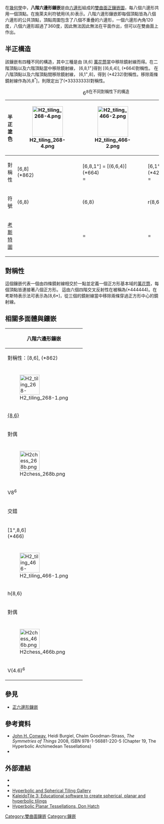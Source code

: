 {{Polyhedronbox
| name =  八階六邊形鑲嵌
| imagename =  H2_tiling_268-4.png
| rotating =  H2_tiling_268-4.png
| rinfo = 龐加萊圓盤模型
| Type =  [[雙曲正鑲嵌|雙曲正鑲嵌]]
| Coxeter_diagram =  {{CDD|node|8|node|6|node_1}}
| Vertice_type = 6<sup>8</sup>
| Schläfli =  {6,8}
| Wythoff = 8 | 6 2
| Rotation_group = [8,6]<sup>+</sup>, (862)
| Symmetry_group = [8,6], (*862)
| dual =  [[六階八邊形鑲嵌|六階八邊形鑲嵌]]
| Properties = 
| 3d_image = 
| 3d_image_info = 
| vfigimage = 
| dual_image =  H2_tiling_268-1.png
}}
在[[幾何學|幾何學]]中，'''八階六邊形鑲嵌'''是由[[六邊形|六邊形]]組成的[[雙曲面|雙曲面]][[正鑲嵌圖|正鑲嵌圖]]，每八個六邊形共用一個頂點。在施萊夫利符號用{6,8}表示。八階六邊形鑲嵌即每個頂點皆為八個六邊形的公共頂點，頂點周圍包含了八個不重疊的六邊形，一個六邊形內角120度，八個六邊形超過了360度，因此無法因此無法在平面作出，但可以在雙曲面上作出。
== 半正構造 ==
該鑲嵌有四種不同的構造，其中三種是由 [8,6] [[萬花筒|萬花筒]]當中移除鏡射線而得。在二階頂點以及六階頂點當中移除鏡射線， [6,8,1<sup>+</sup>]得到 [(6,6,4)], (*664)對稱性。 在八階頂點以及六階頂點間移除鏡射線， [6,1<sup>+</sup>,8]，得到 (*4232)對稱性。移除兩條鏡射線作為[6,8<sup>*</sup>]，則限定出了(*33333333)對稱性。
{| class=wikitable
|+ 6<sup>8在不同對稱性下的構造</sup>
|- align=center
!半正塗色
|[[File:H2_tiling_268-4.png|100px]]
|[[File:H2_tiling_466-2.png|100px]]
|
|
|- align=center valign=top
!對稱性
|[6,8]<BR>(*862)<BR>{{CDD|node_c1|6|node_c2|8|node_c3}}
|[6,8,1<sup>+</sup>] = [(6,6,4)]<BR>(*664)<BR>{{CDD|node_c1|6|node_c2|8|node_h0}} = {{CDD|node_c1|split1-66|branch_c2}}
|[6,1<sup>+</sup>,8]<BR>(*4232)<BR>{{CDD|node_c1|8|node_h0|6|node_c2}} = {{CDD|label4|branch_c1|2a2b-cross|branch_c2}}
|[6,8<sup>*</sup>]<BR>(*33333333)
|- align=center
!符號
|{6,8}
|{6,8}{{frac|1|2}}
|r(8,6,8)
|{6,8}{{frac|1|8}}
|- align=center
![[考斯特圖|考斯特圖]]
|{{CDD|node_1|6|node|8|node}}
|{{CDD|node_1|6|node|8|node_h0}} = {{CDD|node_1|split1-66|branch|label4}}
|{{CDD|node_1|6|node_h0|8|node}} = {{CDD|branch_11|2a2b-cross|branch|label4}}
|
|}

== 對稱性 ==
這個鑲嵌代表一個由四條鏡射線相交於一點並定義一個正方形基本域的[[萬花筒|萬花筒]]，每個頂點皆連接著八個正方形。  這由六個四階交叉反射性在{{en-link|軌型符號|orbifold notation}}被稱為(*444444)。在考斯特表示法可表示為[8,6*]，從三個的鏡射線當中移除兩條穿過正方形中心的鏡射線。

== 相關多面體與鑲嵌 ==
{| class="wikitable"
!colspan=7|八階六邊形鑲嵌
|-
!colspan=7|對稱性：[8,6], (*862)
|- style="text-align:center;"
|{{CDD|node_1|8|node|6|node}}
|{{CDD|node_1|8|node_1|6|node}}
|{{CDD|node|8|node_1|6|node}}
|{{CDD|node|8|node_1|6|node_1}}
|{{CDD|node|8|node|6|node_1}}
|{{CDD|node_1|8|node|6|node_1}}
|{{CDD|node_1|8|node_1|6|node_1}}

|- style="text-align:center;"
|[[File:H2_tiling_268-1.png|65px]]
|[[File:H2_tiling_268-3.png|65px]]
|[[File:H2_tiling_268-2.png|65px]]
|[[File:H2_tiling_268-6.png|65px]]
|[[File:H2_tiling_268-4.png|65px]]
|[[File:H2_tiling_268-5.png|65px]]
|[[File:H2_tiling_268-7.png|65px]]
|- style="text-align:center;"
|[[六階八邊形鑲嵌|{8,6}]]
|[[截角六階八邊形鑲嵌|t{8,6}<BR>]]
|[[截半六階八邊形鑲嵌|r{8,6}]]
|[[截角八階六邊形鑲嵌|2t{8,6}=t{6,8}]]
|2r{8,6}={6,8}
|[[Rhombihexaoctagonal_tiling|rr{8,6}]]
|[[Truncated_hexaoctagonal_tiling|tr{8,6}]]
|-
!colspan=7|對偶
|- style="text-align:center;"
|{{CDD|node_f1|8|node|6|node}}
|{{CDD|node_f1|8|node_f1|6|node}}
|{{CDD|node|8|node_f1|6|node}}
|{{CDD|node|8|node_f1|6|node_f1}}
|{{CDD|node|8|node|6|node_f1}}
|{{CDD|node_f1|8|node|6|node_f1}}
|{{CDD|node_f1|8|node_f1|6|node_f1}}

|- style="text-align:center;"
|[[File:H2chess_268b.png|65px]]
|[[File:H2chess_268f.png|65px]]
|[[File:H2chess_268a.png|65px]]
|[[File:H2chess_268e.png|65px]]
|[[File:H2chess_268c.png|65px]]
|[[File:H2chess_268d.png|65px]]
|[[File:H2checkers_268.png|65px]]

|- style="text-align:center;"
|V8<sup>6</sup>
|V6.16.16
|V(6.8)<sup>2</sup>
|V8.12.12
|V6<sup>8</sup>
|V4.6.4.8
|V4.12.16

|-
!colspan=7|交錯
|- style="text-align:center;"
![1<sup>+</sup>,8,6]<BR>(*466)
![8<sup>+</sup>,6]<BR>(8*3)
![8,1<sup>+</sup>,6]<BR>(*4232)
![8,6<sup>+</sup>]<BR>(6*4)
![8,6,1<sup>+</sup>]<BR>(*883)
![(8,6,2<sup>+</sup>)]<BR>(2*43)
![8,6]<sup>+</sup><BR>(862)
|- style="text-align:center;"
|{{CDD|node_h1|8|node|6|node}}
|{{CDD|node_h|8|node_h|6|node}}
|{{CDD|node|8|node_h1|6|node}}
|{{CDD|node|8|node_h|6|node_h}}
|{{CDD|node|8|node|6|node_h1}}
|{{CDD|node_h|8|node|6|node_h}}
|{{CDD|node_h|8|node_h|6|node_h}}
|- style="text-align:center;"
|[[File:H2_tiling_466-1.png|65px]]
|
|
|
|[[File:H2_tiling_388-1.png|65px]]
|
|[[File:Uniform_tiling_86-snub.png|65px]]
|- style="text-align:center;"
|h{8,6}
|s{8,6}
|hr{8,6}
|s{6,8}
|h{6,8}
|hrr{8,6}
|[[扭稜六階八邊形鑲嵌|sr{8,6}]]

|-
!colspan=7|對偶
|- style="text-align:center;"
|{{CDD|node_fh|8|node|6|node}}
|{{CDD|node_fh|8|node_fh|6|node}}
|{{CDD|node|8|node_fh|6|node}}
|{{CDD|node|8|node_fh|6|node_fh}}
|{{CDD|node|8|node|6|node_fh}}
|{{CDD|node_fh|8|node|6|node_fh}}
|{{CDD|node_fh|8|node_fh|6|node_fh}}
|- style="text-align:center;"
|[[File:H2chess_466b.png|65px]]
|
|
|
|
|
|
|- style="text-align:center;"
|V(4.6)<sup>6</sup>
|V3.3.8.3.8.3
|V(3.4.4.4)<sup>2</sup>
|V3.4.3.4.3.6
|V(3.8)<sup>8</sup>
|V3.4<sup>5</sup>
|V3.3.6.3.8
|}

==參見==
{{Commonscat|Order-8 hexagonal tiling}}
*[[正六邊形鑲嵌|正六邊形鑲嵌]]
==參考資料==
* [[John_Horton_Conway|John H. Conway]], Heidi Burgiel, Chaim Goodman-Strass, ''The Symmetries of Things'' 2008, ISBN 978-1-56881-220-5 (Chapter 19, The Hyperbolic Archimedean Tessellations)
* {{Cite book|title=The Beauty of Geometry: Twelve Essays|url=https://archive.org/details/beautyofgeometry0000coxe|year=1999|publisher=Dover Publications|lccn=99035678|isbn=0-486-40919-8|chapter=Chapter 10: Regular honeycombs in hyperbolic space}}
== 外部連結 ==
*{{MathWorld | urlname= HyperbolicTiling | title = Hyperbolic tiling}}
*{{MathWorld | urlname=PoincareHyperbolicDisk | title = Poincaré hyperbolic disk }}
* [http://bork.hampshire.edu/~bernie/hyper/ Hyperbolic and Spherical Tiling Gallery]{{Wayback|url=http://bork.hampshire.edu/~bernie/hyper/ |date=20130324095520 }}
* [http://geometrygames.org/KaleidoTile/index.html KaleidoTile 3: Educational software to create spherical, planar and hyperbolic tilings] {{Wayback|url=http://geometrygames.org/KaleidoTile/index.html |date=20210621190218 }}
* [http://www.plunk.org/~hatch/HyperbolicTesselations Hyperbolic Planar Tessellations, Don Hatch]{{Wayback|url=http://www.plunk.org/~hatch/HyperbolicTesselations |date=20170421011529 }}
{{正多邊形鑲嵌}}
[[Category:雙曲面鑲嵌|Category:雙曲面鑲嵌]]
[[Category:鑲嵌|Category:鑲嵌]]
